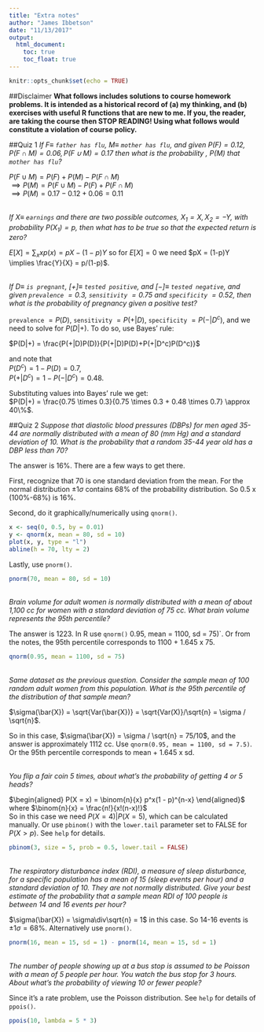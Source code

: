 ```yaml
---
title: "Extra notes"
author: "James Ibbetson"
date: "11/13/2017"
output:
  html_document:
    toc: true
    toc_float: true
---
```


```r
knitr::opts_chunk$set(echo = TRUE)
```

##Disclaimer
**What follows includes solutions to course homework problems. It is intended as a historical record of (a) my thinking, and (b) exercises with useful R functions that are new to me. If you, the reader, are taking the course then STOP READING! Using what follows would constitute a violation of course policy.**

##Quiz 1
*If $F \equiv$ `father has flu`, $M \equiv$ `mother has flu`, and given $P(F)=0.12, P(F \cap M)=0.06, P(F \cup M)=0.17$ then what is the probability , $P(M)$ that `mother has flu`?*  

$P(F \cup M) = P(F) + P(M) - P(F \cap M)$  
$\implies P(M) = P(F \cup M) - P(F) + P(F \cap M)$  
$\implies P(M) = 0.17 - 0.12 + 0.06 = 0.11$  

<br>
*If $X \equiv$ `earnings` and there are two possible outcomes, $X_1 = X, X_2 = -Y$, with probability $P(X_1)=p$, then what has to be true so that the expected return is zero?*  

$E[X] = \sum_x xp(x) = pX - (1-p)Y$ so for $E[X] = 0$ we need $pX = (1-p)Y \implies \frac{Y}{X} = p/(1-p)$.  

<br>
*If $D \equiv$ `is pregnant`, $[+] \equiv$ `tested positive`, and $[-] \equiv$ `tested negative`, and given `prevalence` $= 0.3$, `sensitivity` $= 0.75$ and `specificity` $= 0.52$, then what is the probability of pregnancy given a positive test?*  

`prevalence` $= P(D)$, `sensitivity` $= P(+|D)$, `specificity` $= P(-|D^c)$, and we need to solve for $P(D|+)$. To do so, use Bayes' rule:   

$P(D|+) = \frac{P(+|D)P(D)}{P(+|D)P(D)+P(+|D^c)P(D^c)}$  

and note that  
$P(D^c)=1-P(D)=0.7$,  
$P(+|D^c)=1-P(-|D^c)=0.48$.  

Substituting values into Bayes' rule we get:  
$P(D|+) = \frac{0.75 \times 0.3}{0.75 \times 0.3 + 0.48 \times 0.7} \approx 40\%$.


##Quiz 2
*Suppose that diastolic blood pressures (DBPs) for men aged 35-44 are normally distributed with a mean of 80 (mm Hg) and a standard deviation of 10. What is the probability that a random 35-44 year old has a DBP less than 70?*  

The answer is 16%. There are a few ways to get there.  

First, recognize that 70 is one standard deviation from the mean. For the normal distribution $\pm 1\sigma$ contains 68% of the probability distribution. So 0.5 x (100%-68%) is 16%.

Second, do it graphically/numerically using `qnorm()`.  

```r
x <- seq(0, 0.5, by = 0.01)
y <- qnorm(x, mean = 80, sd = 10)
plot(x, y, type = "l")
abline(h = 70, lty = 2)
```
Lastly, use `pnorm()`.  
```r
pnorm(70, mean = 80, sd = 10)
```

<br>
*Brain volume for adult women is normally distributed with a mean of about 1,100 cc for women with a standard deviation of 75 cc. What brain volume represents the 95th percentile?*  

The answer is 1223. In R use `qnorm()`
0.95, mean = 1100, sd = 75)`. Or from the notes, the 95th percentile corresponds to 1100 + 1.645 x 75.  
```r
qnorm(0.95, mean = 1100, sd = 75)
```

<br>
*Same dataset as the previous question. Consider the sample mean of 100 random adult women from this population. What is the 95th percentile of the distribution of that sample mean?*  

$\sigma(\bar{X}) = \sqrt{Var(\bar{X})} = \sqrt{Var(X)}/\sqrt{n} = \sigma / \sqrt{n}$.  

So in this case, $\sigma(\bar{X}) = \sigma / \sqrt{n} = 75/10$, and the answer is approximately 1112 cc. Use `qnorm(0.95, mean = 1100, sd = 7.5)`. Or the 95th percentile corresponds to mean + 1.645 x sd.

<br>
*You flip a fair coin 5 times, about what's the probability of getting 4 or 5 heads?*  

$\begin{aligned} P(X = x) = \binom{n}{x} p^x(1 - p)^{n-x} \end{aligned}$ where $\binom{n}{x} = \frac{n!}{x!(n-x)!}$  
So in this case we need $P(X = 4) | P(X = 5)$, which can be calculated manually. Or use `pbinom()` with the `lower.tail` parameter set to FALSE for $P(X > p)$. See `help` for details.

```r
pbinom(3, size = 5, prob = 0.5, lower.tail = FALSE)
```

<br>
*The respiratory disturbance index (RDI), a measure of sleep disturbance, for a specific population has a mean of 15 (sleep events per hour) and a standard deviation of 10. They are not normally distributed. Give your best estimate of the probability that a sample mean RDI of 100 people is between 14 and 16 events per hour?*  

$\sigma(\bar{X}) = \sigma\div\sqrt{n} = 1$ in this case. So 14-16 events is $\pm 1 \sigma = 68\%$. Alternatively use `pnorm()`.  
```r
pnorm(16, mean = 15, sd = 1) - pnorm(14, mean = 15, sd = 1)
```

<br>
*The number of people showing up at a bus stop is assumed to be Poisson with a mean of 5 people per hour. You watch the bus stop for 3 hours. About what's the probability of viewing 10 or fewer people?*  

Since it's a rate problem, use the Poisson distribution. See `help` for details of `ppois()`.  

```r
ppois(10, lambda = 5 * 3)
```





